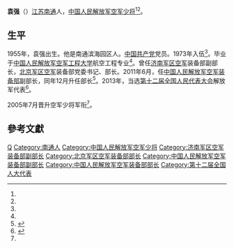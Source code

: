 '''袁强'''（{{bd|1955年||}}）[[江苏|江苏]][[南通|南通]]人，[[中国人民解放军空军少将|中国人民解放军空军少将]]<ref name=yuanqiang/><ref name=zgrd/>。

==生平==
1955年，袁强出生。他是南通滨海园区人。[[中国共产党|中国共产党]]党员。1973年入伍<ref name=yuanqiang/>。毕业于[[中国人民解放军空军工程大学|中国人民解放军空军工程大学]]航空工程专业<ref name=zgrd/>。曾任[[济南军区空军|济南军区空军]]装备部副部长，[[北京军区空军|北京军区空军]]装备部党委书记、部长。2011年6月，任[[中国人民解放军空军装备部|中国人民解放军空军装备部]]副部长，同年12月升任部长<ref name=yuanqiang>{{Cite web |url = http://jsnews.jschina.com.cn/system/2014/03/18/020549952.shtml  |title = "放飞强军梦"访中国人民解放军空军装备部部长袁强 |author =  |date = 2014-03-18 |publisher =中国江苏网  |language =  |accessdate =  |quote =  }}</ref>。2013年，当选[[第十二届全国人民代表大会|第十二届全国人民代表大会]]解放军代表<ref name=zgrd>{{cite news|title=全国人大代表信息-袁强|url=http://210.82.31.1:8084/delegate/viewDelegate.action?dbid=122929|accessdate=2013-04-05|newspaper=中国人大网|archive-url=https://web.archive.org/web/20160306050607/http://www.npc.gov.cn/delegate/viewDelegate.action?dbid=122929|archive-date=2016-03-06|dead-url=yes}}</ref>。

2005年7月晋升空军少将军衔<ref name=yuanqiang/>。

==參考文獻==
{{reflist}}

{{DEFAULTSORT:Yuan袁}}
[[Category:袁姓|Q]]
[[Category:南通人|Category:南通人]]
[[Category:中国人民解放军空军少将|Category:中国人民解放军空军少将]]
[[Category:济南军区空军装备部副部长|Category:济南军区空军装备部副部长]]
[[Category:北京军区空军装备部部长|Category:北京军区空军装备部部长]]
[[Category:中国人民解放军空军装备部副部长|Category:中国人民解放军空军装备部副部长]]
[[Category:中国人民解放军空军装备部部长|Category:中国人民解放军空军装备部部长]]
[[Category:第十二届全国人大代表|Category:第十二届全国人大代表]]